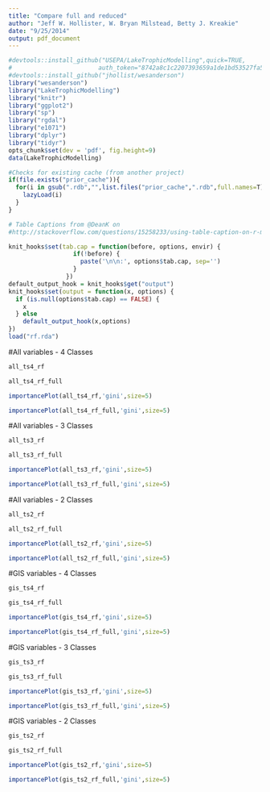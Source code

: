 ```yaml
---
title: "Compare full and reduced"
author: "Jeff W. Hollister, W. Bryan Milstead, Betty J. Kreakie"
date: "9/25/2014"
output: pdf_document
---
```

```r
#devtools::install_github("USEPA/LakeTrophicModelling",quick=TRUE,
#                        auth_token="8742a8c1c2207393659a1de1bd53527fa56ea0d7")
#devtools::install_github("jhollist/wesanderson")
library("wesanderson")
library("LakeTrophicModelling")
library("knitr")
library("ggplot2")
library("sp")
library("rgdal")
library("e1071")
library("dplyr")
library("tidyr")
opts_chunk$set(dev = 'pdf', fig.height=9)
data(LakeTrophicModelling)

#Checks for existing cache (from another project)
if(file.exists("prior_cache")){
  for(i in gsub(".rdb","",list.files("prior_cache",".rdb",full.names=T))){
    lazyLoad(i)
  }
}

# Table Captions from @DeanK on 
#http://stackoverflow.com/questions/15258233/using-table-caption-on-r-markdown-file-using-knitr-to-use-in-pandoc-to-convert-t

knit_hooks$set(tab.cap = function(before, options, envir) {
                  if(!before) { 
                    paste('\n\n:', options$tab.cap, sep='') 
                  }
                })
default_output_hook = knit_hooks$get("output")
knit_hooks$set(output = function(x, options) {
  if (is.null(options$tab.cap) == FALSE) {
    x
  } else
    default_output_hook(x,options)
})
load("rf.rda")
```

#All variables - 4 Classes

```r
all_ts4_rf
```

```r
all_ts4_rf_full
```

\newpage

```r
importancePlot(all_ts4_rf,'gini',size=5)
```

\newpage

```r
importancePlot(all_ts4_rf_full,'gini',size=5)
```

\newpage

#All variables - 3 Classes

```r
all_ts3_rf
```

```r
all_ts3_rf_full
```

\newpage

```r
importancePlot(all_ts3_rf,'gini',size=5)
```

\newpage

```r
importancePlot(all_ts3_rf_full,'gini',size=5)
```

\newpage

#All variables - 2 Classes

```r
all_ts2_rf
```

```r
all_ts2_rf_full
```

\newpage

```r
importancePlot(all_ts2_rf,'gini',size=5)
```

\newpage

```r
importancePlot(all_ts2_rf_full,'gini',size=5)
```

\newpage

#GIS variables - 4 Classes

```r
gis_ts4_rf
```

```r
gis_ts4_rf_full
```

\newpage

```r
importancePlot(gis_ts4_rf,'gini',size=5)
```

\newpage

```r
importancePlot(gis_ts4_rf_full,'gini',size=5)
```

\newpage

#GIS variables - 3 Classes

```r
gis_ts3_rf
```

```r
gis_ts3_rf_full
```

\newpage

```r
importancePlot(gis_ts3_rf,'gini',size=5)
```

\newpage

```r
importancePlot(gis_ts3_rf_full,'gini',size=5)
```

\newpage

#GIS variables - 2 Classes

```r
gis_ts2_rf
```

```r
gis_ts2_rf_full
```

\newpage

```r
importancePlot(gis_ts2_rf,'gini',size=5)
```

\newpage

```r
importancePlot(gis_ts2_rf_full,'gini',size=5)
```
